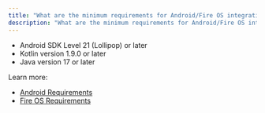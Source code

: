 ```yaml
---
title: "What are the minimum requirements for Android/Fire OS integration?"
description: "What are the minimum requirements for Android/Fire OS integration?"
---
```


- Android SDK Level 21 (Lollipop) or later
- Kotlin version 1.9.0 or later
- Java version 17 or later

Learn more:

- [Android Requirements](https://docs.joinmassive.com/monetization-sdk/mobile-android#technical-requirements)
- [Fire OS Requirements](https://docs.joinmassive.com/monetization-sdk/tv-fire#technical-requirements)